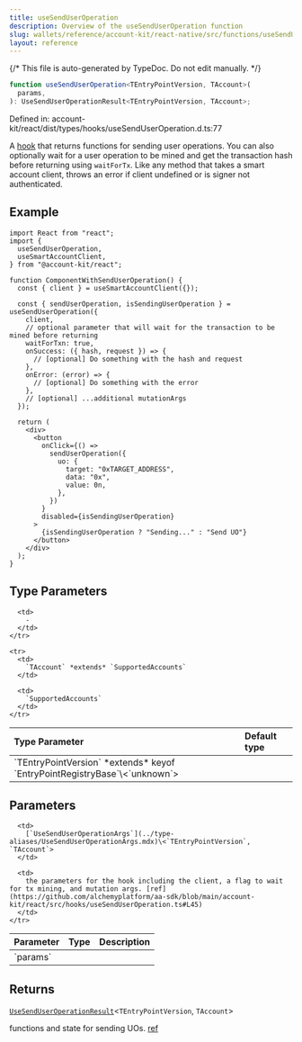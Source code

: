 ```yaml
---
title: useSendUserOperation
description: Overview of the useSendUserOperation function
slug: wallets/reference/account-kit/react-native/src/functions/useSendUserOperation
layout: reference
---
```


{/* This file is auto-generated by TypeDoc. Do not edit manually. */}

```ts
function useSendUserOperation<TEntryPointVersion, TAccount>(
  params,
): UseSendUserOperationResult<TEntryPointVersion, TAccount>;
```

Defined in: account-kit/react/dist/types/hooks/useSendUserOperation.d.ts:77

A [hook](https://github.com/alchemyplatform/aa-sdk/blob/main/account-kit/react/src/hooks/useSendUserOperation.ts) that returns functions for sending user operations.
You can also optionally wait for a user operation to be mined and get the transaction hash before returning using `waitForTx`.
Like any method that takes a smart account client, throws an error if client undefined or is signer not authenticated.

## Example

```tsx twoslash
import React from "react";
import {
  useSendUserOperation,
  useSmartAccountClient,
} from "@account-kit/react";

function ComponentWithSendUserOperation() {
  const { client } = useSmartAccountClient({});

  const { sendUserOperation, isSendingUserOperation } = useSendUserOperation({
    client,
    // optional parameter that will wait for the transaction to be mined before returning
    waitForTxn: true,
    onSuccess: ({ hash, request }) => {
      // [optional] Do something with the hash and request
    },
    onError: (error) => {
      // [optional] Do something with the error
    },
    // [optional] ...additional mutationArgs
  });

  return (
    <div>
      <button
        onClick={() =>
          sendUserOperation({
            uo: {
              target: "0xTARGET_ADDRESS",
              data: "0x",
              value: 0n,
            },
          })
        }
        disabled={isSendingUserOperation}
      >
        {isSendingUserOperation ? "Sending..." : "Send UO"}
      </button>
    </div>
  );
}
```

## Type Parameters

<table>
  <thead>
    <tr>
      <th align="left">Type Parameter</th>
      <th align="left">Default type</th>
    </tr>
  </thead>

  <tbody>
    <tr>
      <td>
        `TEntryPointVersion` *extends* keyof `EntryPointRegistryBase`\<`unknown`>
      </td>

      <td>
        ‐
      </td>
    </tr>

    <tr>
      <td>
        `TAccount` *extends* `SupportedAccounts`
      </td>

      <td>
        `SupportedAccounts`
      </td>
    </tr>

  </tbody>
</table>

## Parameters

<table>
  <thead>
    <tr>
      <th align="left">Parameter</th>
      <th align="left">Type</th>
      <th align="left">Description</th>
    </tr>
  </thead>

  <tbody>
    <tr>
      <td>
        `params`
      </td>

      <td>
        [`UseSendUserOperationArgs`](../type-aliases/UseSendUserOperationArgs.mdx)\<`TEntryPointVersion`, `TAccount`>
      </td>

      <td>
        the parameters for the hook including the client, a flag to wait for tx mining, and mutation args. [ref](https://github.com/alchemyplatform/aa-sdk/blob/main/account-kit/react/src/hooks/useSendUserOperation.ts#L45)
      </td>
    </tr>

  </tbody>
</table>

## Returns

[`UseSendUserOperationResult`](../type-aliases/UseSendUserOperationResult.mdx)\<`TEntryPointVersion`, `TAccount`>

functions and state for sending UOs. [ref](https://github.com/alchemyplatform/aa-sdk/blob/main/account-kit/react/src/hooks/useSendUserOperation.ts#L53)
